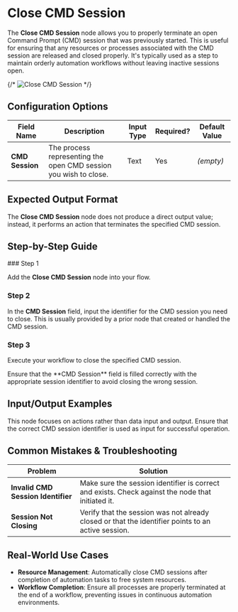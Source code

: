 
# Close CMD Session

The **Close CMD Session** node allows you to properly terminate an open Command Prompt (CMD) session that was previously started. This is useful for ensuring that any resources or processes associated with the CMD session are released and closed properly. It's typically used as a step to maintain orderly automation workflows without leaving inactive sessions open.

{/* ![Close CMD Session](./close-cmd-session.png) */}

## Configuration Options

| Field Name      | Description                                                      | Input Type | Required? | Default Value |
| --------------- | ---------------------------------------------------------------- | ---------- | --------- | ------------- |
| **CMD Session** | The process representing the open CMD session you wish to close. | Text       | Yes       | _(empty)_     |

## Expected Output Format

The **Close CMD Session** node does not produce a direct output value; instead, it performs an action that terminates the specified CMD session.

## Step-by-Step Guide

<Steps>
### Step 1

Add the **Close CMD Session** node into your flow.

### Step 2

In the **CMD Session** field, input the identifier for the CMD session you need to close. This is usually provided by a prior node that created or handled the CMD session.

### Step 3

Execute your workflow to close the specified CMD session.

</Steps>

<Callout type="info" title="Note">
  Ensure that the **CMD Session** field is filled correctly with the appropriate
  session identifier to avoid closing the wrong session.
</Callout>

## Input/Output Examples

This node focuses on actions rather than data input and output. Ensure that the correct CMD session identifier is used as input for successful operation.

## Common Mistakes & Troubleshooting

| Problem                            | Solution                                                                                           |
| ---------------------------------- | -------------------------------------------------------------------------------------------------- |
| **Invalid CMD Session Identifier** | Make sure the session identifier is correct and exists. Check against the node that initiated it.  |
| **Session Not Closing**            | Verify that the session was not already closed or that the identifier points to an active session. |

## Real-World Use Cases

- **Resource Management**: Automatically close CMD sessions after completion of automation tasks to free system resources.
- **Workflow Completion**: Ensure all processes are properly terminated at the end of a workflow, preventing issues in continuous automation environments.

